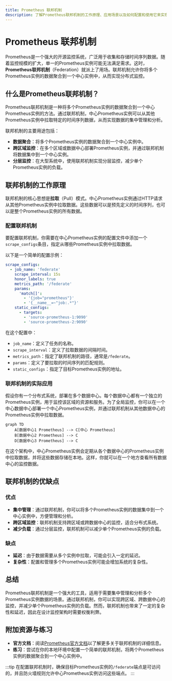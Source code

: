 ```yaml
---
title: Prometheus 联邦机制
description: 了解Prometheus联邦机制的工作原理、应用场景以及如何配置和使用它来实现分布式监控。
---
```


# Prometheus 联邦机制

Prometheus是一个强大的开源监控系统，广泛用于收集和存储时间序列数据。随着监控规模的扩大，单一的Prometheus实例可能无法满足需求。这时，**Prometheus联邦机制**（Federation）就派上了用场。联邦机制允许你将多个Prometheus实例的数据聚合到一个中心实例中，从而实现分布式监控。

## 什么是Prometheus联邦机制？

Prometheus联邦机制是一种将多个Prometheus实例的数据聚合到一个中心Prometheus实例的方法。通过联邦机制，中心Prometheus实例可以从其他Prometheus实例中拉取特定的时间序列数据，从而实现数据的集中管理和分析。

联邦机制的主要用途包括：
- **数据聚合**：将多个Prometheus实例的数据聚合到一个中心实例中。
- **跨区域监控**：在多个区域或数据中心部署Prometheus实例，并通过联邦机制将数据集中到一个中心实例。
- **分层监控**：在大型系统中，使用联邦机制实现分层监控，减少单个Prometheus实例的负载。

## 联邦机制的工作原理

联邦机制的核心思想是**拉取**（Pull）模式。中心Prometheus实例通过HTTP请求从其他Prometheus实例中拉取数据。这些数据可以是预先定义的时间序列，也可以是整个Prometheus实例的所有数据。

### 配置联邦机制

要配置联邦机制，你需要在中心Prometheus实例的配置文件中添加一个`scrape_configs`条目，指定从哪些Prometheus实例中拉取数据。

以下是一个简单的配置示例：

```yaml
scrape_configs:
  - job_name: 'federate'
    scrape_interval: 15s
    honor_labels: true
    metrics_path: '/federate'
    params:
      'match[]':
        - '{job="prometheus"}'
        - '{__name__=~"job:.*"}'
    static_configs:
      - targets:
        - 'source-prometheus-1:9090'
        - 'source-prometheus-2:9090'
```

在这个配置中：
- `job_name`：定义了任务的名称。
- `scrape_interval`：定义了拉取数据的间隔时间。
- `metrics_path`：指定了联邦机制的路径，通常是`/federate`。
- `params`：定义了要拉取的时间序列的匹配规则。
- `static_configs`：指定了目标Prometheus实例的地址。

### 联邦机制的实际应用

假设你有一个分布式系统，部署在多个数据中心。每个数据中心都有一个独立的Prometheus实例，用于监控该区域的资源和服务。为了全局监控，你可以在一个中心数据中心部署一个中心Prometheus实例，并通过联邦机制从其他数据中心的Prometheus实例中拉取数据。

```mermaid
graph TD
    A[数据中心1 Prometheus] --> C[中心 Prometheus]
    B[数据中心2 Prometheus] --> C
    D[数据中心3 Prometheus] --> C
```

在这个架构中，中心Prometheus实例会定期从各个数据中心的Prometheus实例中拉取数据，并将这些数据存储在本地。这样，你就可以在一个地方查看所有数据中心的监控数据。

## 联邦机制的优缺点

### 优点
- **集中管理**：通过联邦机制，你可以将多个Prometheus实例的数据集中到一个中心实例中，方便管理和分析。
- **跨区域监控**：联邦机制支持跨区域或跨数据中心的监控，适合分布式系统。
- **减少负载**：通过分层监控，联邦机制可以减少单个Prometheus实例的负载。

### 缺点
- **延迟**：由于数据需要从多个实例中拉取，可能会引入一定的延迟。
- **复杂性**：配置和管理多个Prometheus实例可能会增加系统的复杂性。

## 总结

Prometheus联邦机制是一个强大的工具，适用于需要集中管理和分析多个Prometheus实例数据的场景。通过联邦机制，你可以实现跨区域、跨数据中心的监控，并减少单个Prometheus实例的负载。然而，联邦机制也带来了一定的复杂性和延迟，因此在设计监控架构时需要权衡利弊。

## 附加资源与练习

- **官方文档**：阅读[Prometheus官方文档](https://prometheus.io/docs/prometheus/latest/federation/)以了解更多关于联邦机制的详细信息。
- **练习**：尝试在你的本地环境中配置一个简单的联邦机制，将两个Prometheus实例的数据聚合到一个中心实例中。

:::tip
在配置联邦机制时，确保目标Prometheus实例的`/federate`端点是可访问的，并且防火墙规则允许中心Prometheus实例访问这些端点。
:::
